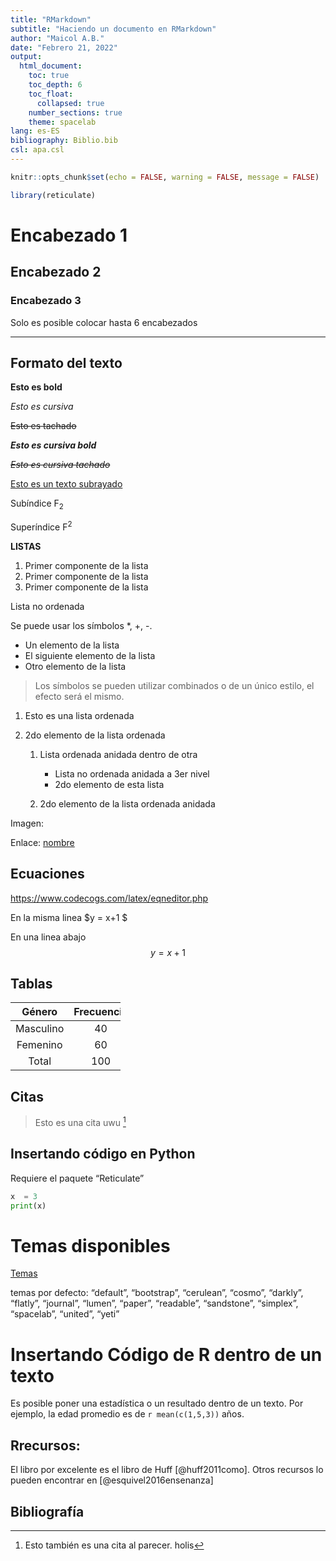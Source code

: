 ---
title: "RMarkdown"
subtitle: "Haciendo un documento en RMarkdown"
author: "Maicol A.B."
date: "Febrero 21, 2022"
output: 
  html_document:
    toc: true
    toc_depth: 6
    toc_float: 
      collapsed: true
    number_sections: true
    theme: spacelab
lang: es-ES
bibliography: Biblio.bib
csl: apa.csl
---

```{r setup, include=FALSE}
knitr::opts_chunk$set(echo = FALSE, warning = FALSE, message = FALSE)

library(reticulate)
```


# Encabezado 1

## Encabezado 2

### Encabezado 3
Solo es posible colocar hasta 6 encabezados

---

## Formato del texto


**Esto es bold**

*Esto es cursiva*

~~Esto es tachado~~

***Esto es cursiva bold***

~~*Esto es cursiva tachado*~~

<u>Esto es un texto subrayado</u>

Subíndice F~2~

Superíndice F^2^


**LISTAS**

1.  Primer componente de la lista
2.  Primer componente de la lista
3.  Primer componente de la lista

Lista no ordenada

Se puede usar los símbolos \*, +, -.

-   Un elemento de la lista
-   El siguiente elemento de la lista
-   Otro elemento de la lista

> Los símbolos se pueden utilizar combinados o de un único estilo, el efecto será el mismo.

1.  Esto es una lista ordenada

2.  2do elemento de la lista ordenada

    1.  Lista ordenada anidada dentro de otra

        -   Lista no ordenada anidada a 3er nivel
        -   2do elemento de esta lista

    2.  2do elemento de la lista ordenada anidada


Imagen:


Enlace:
[nombre](enlace.algo)



## Ecuaciones

<https://www.codecogs.com/latex/eqneditor.php>

En la misma linea $y = x+1 $

En una linea abajo $$y = x+1$$


## Tablas

+-----------+------------+
| Género    | Frecuencia |
+:=========:+:==========:+
| Masculino | 40         |
+-----------+------------+
| Femenino  | 60         |
+-----------+------------+
| Total     | 100        |
+-----------+------------+


## Citas

> Esto es una cita uwu [^1]

[^1]: Esto también es una cita al parecer. holis


## Insertando código en Python
Requiere el paquete "Reticulate"

```{python}
x  = 3
print(x)
```

# Temas disponibles 

[Temas](https://bootswatch.com/)

temas por defecto: "default", "bootstrap", "cerulean", "cosmo", "darkly", "flatly", "journal", "lumen", "paper", "readable", "sandstone", "simplex", "spacelab", "united", "yeti"


# Insertando Código de R dentro de un texto

Es posible poner una estadística o un resultado dentro de un texto. Por ejemplo, la edad promedio es de `r mean(c(1,5,3))` años.


## Rrecursos:

El libro por excelente es el libro de Huff [@huff2011como]. Otros recursos lo pueden encontrar en [@esquivel2016ensenanza]

## Bibliografía







